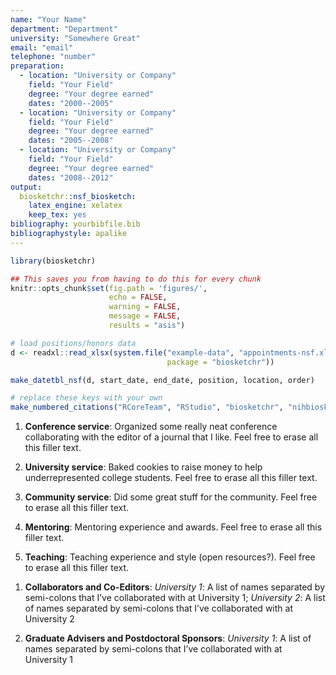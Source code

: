 ```yaml
---
name: "Your Name"
department: "Department"
university: "Somewhere Great"
email: "email"
telephone: "number"
preparation: 
  - location: "University or Company"
    field: "Your Field"
    degree: "Your degree earned"
    dates: "2000--2005"
  - location: "University or Company"
    field: "Your Field"
    degree: "Your degree earned"  
    dates: "2005--2008"
  - location: "University or Company"
    field: "Your Field"
    degree: "Your degree earned"
    dates: "2008--2012"
output:
  biosketchr::nsf_biosketch:
    latex_engine: xelatex
    keep_tex: yes
bibliography: yourbibfile.bib
bibliographystyle: apalike
---
```


```r
library(biosketchr)

## This saves you from having to do this for every chunk
knitr::opts_chunk$set(fig.path = 'figures/',
                      echo = FALSE, 
                      warning = FALSE, 
                      message = FALSE, 
                      results = "asis")

# load positions/honors data
d <- readxl::read_xlsx(system.file("example-data", "appointments-nsf.xlsx", 
                                   package = "biosketchr"))

```

<!--
The structure of this skeleton should stay the same. Add your specifics :)
-->


\subsection{Appointments}

```r
make_datetbl_nsf(d, start_date, end_date, position, location, order)
```


\subsection{Products}

```r
# replace these keys with your own
make_numbered_citations("RCoreTeam", "RStudio", "biosketchr", "nihbiosketch")
```


\subsection{Synergistic Activities}

1. **Conference service**: Organized some really neat conference collaborating with the editor of a journal that I like. Feel free to erase all this filler text.

2. **University service**: Baked cookies to raise money to help underrepresented college students. Feel free to erase all this filler text.

3. **Community service**: Did some great stuff for the community. Feel free to erase all this filler text.

4. **Mentoring**: Mentoring experience and awards. Feel free to erase all this filler text.

5. **Teaching**: Teaching experience and style (open resources?). Feel free to erase all this filler text.

<!-- can add more categories as needed -->


\subsection{Collaborators \& Other Affiliations}

1. **Collaborators and Co-Editors**: *University 1*: A list of names separated by semi-colons that I've collaborated with at University 1; *University 2*: A list of names separated by semi-colons that I've collaborated with at University 2

2. **Graduate Advisers and Postdoctoral Sponsors**: *University 1*: A list of names separated by semi-colons that I've collaborated with at University 1

<!-- can add more categories as needed -->


